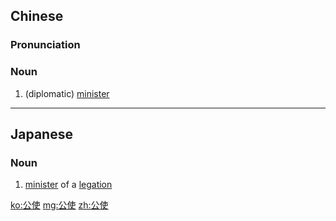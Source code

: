 ==Chinese==
{{zh-forms}}

===Pronunciation===
{{zh-pron
|m=gōngshǐ
|c=gung1 si3
|mn=kong-sài
|cat=n
}}

===Noun===
{{zh-noun}}

# (diplomatic) [[minister]]

----

==Japanese==
{{ja-kanjitab|公|使}}

===Noun===
{{ja-noun|こうし}}

# [[minister]] of a [[legation]]

[[ko:公使]]
[[mg:公使]]
[[zh:公使]]
